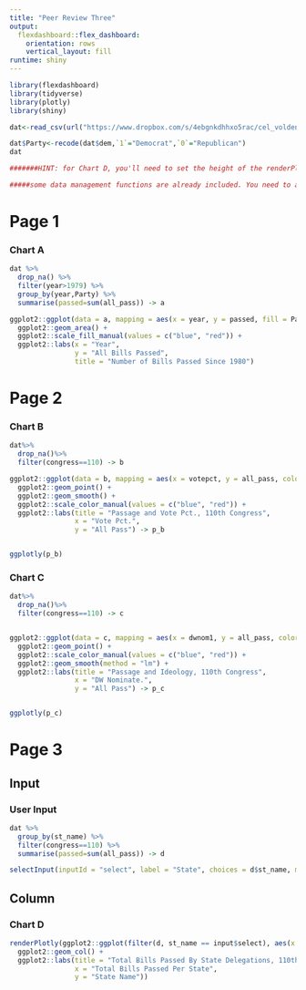 ```yaml
---
title: "Peer Review Three"
output: 
  flexdashboard::flex_dashboard:
    orientation: rows
    vertical_layout: fill
runtime: shiny
---
```


```r
library(flexdashboard)
library(tidyverse)
library(plotly)
library(shiny)

dat<-read_csv(url("https://www.dropbox.com/s/4ebgnkdhhxo5rac/cel_volden_wiseman%20_coursera.csv?raw=1"))

dat$Party<-recode(dat$dem,`1`="Democrat",`0`="Republican")
dat

#######HINT: for Chart D, you'll need to set the height of the renderPlot, using the height argument. Try a value of 750.

#####some data management functions are already included. You need to add the visualization functions.

```


Page 1
======

### Chart A


```r
dat %>% 
  drop_na() %>% 
  filter(year>1979) %>% 
  group_by(year,Party) %>% 
  summarise(passed=sum(all_pass)) -> a

ggplot2::ggplot(data = a, mapping = aes(x = year, y = passed, fill = Party)) +
  ggplot2::geom_area() +
  ggplot2::scale_fill_manual(values = c("blue", "red")) +
  ggplot2::labs(x = "Year",
                y = "All Bills Passed",
                title = "Number of Bills Passed Since 1980")

```

Page 2
======

### Chart B

```r

dat%>%
  drop_na()%>%
  filter(congress==110) -> b

ggplot2::ggplot(data = b, mapping = aes(x = votepct, y = all_pass, color = Party)) +
  ggplot2::geom_point() +
  ggplot2::geom_smooth() +
  ggplot2::scale_color_manual(values = c("blue", "red")) +
  ggplot2::labs(title = "Passage and Vote Pct., 110th Congress",
                x = "Vote Pct.",
                y = "All Pass") -> p_b


ggplotly(p_b)


```



### Chart C

```r
dat%>%
  drop_na()%>%
  filter(congress==110) -> c


ggplot2::ggplot(data = c, mapping = aes(x = dwnom1, y = all_pass, color = Party)) +
  ggplot2::geom_point() +
  ggplot2::scale_color_manual(values = c("blue", "red")) +
  ggplot2::geom_smooth(method = "lm") +
  ggplot2::labs(title = "Passage and Ideology, 110th Congress",
                x = "DW Nominate.",
                y = "All Pass") -> p_c


ggplotly(p_c)

```


Page 3
======

Input{.sidebar}
----------------------------------------------------------------
### User Input

```r
dat %>% 
  group_by(st_name) %>% 
  filter(congress==110) %>%
  summarise(passed=sum(all_pass)) -> d

selectInput(inputId = "select", label = "State", choices = d$st_name, multiple = TRUE, selected = d$st_name)
```

Column
----------------------------------------------------------------

### Chart D

```r
renderPlotly(ggplot2::ggplot(filter(d, st_name == input$select), aes(x = passed, y = st_name)) +
  ggplot2::geom_col() +
  ggplot2::labs(title = "Total Bills Passed By State Delegations, 110th Congress",
                x = "Total Bills Passed Per State",
                y = "State Name"))


```
